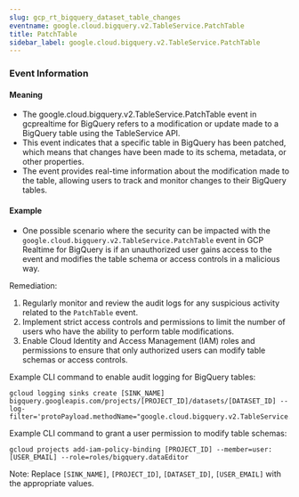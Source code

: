 ```yaml
--- 
slug: gcp_rt_bigquery_dataset_table_changes
eventname: google.cloud.bigquery.v2.TableService.PatchTable
title: PatchTable
sidebar_label: google.cloud.bigquery.v2.TableService.PatchTable
---
```

                       
### Event Information

#### Meaning

- The google.cloud.bigquery.v2.TableService.PatchTable event in gcprealtime for BigQuery refers to a modification or update made to a BigQuery table using the TableService API.
- This event indicates that a specific table in BigQuery has been patched, which means that changes have been made to its schema, metadata, or other properties.
- The event provides real-time information about the modification made to the table, allowing users to track and monitor changes to their BigQuery tables.

#### Example

- One possible scenario where the security can be impacted with the `google.cloud.bigquery.v2.TableService.PatchTable` event in GCP Realtime for BigQuery is if an unauthorized user gains access to the event and modifies the table schema or access controls in a malicious way.

Remediation:
1. Regularly monitor and review the audit logs for any suspicious activity related to the `PatchTable` event.
2. Implement strict access controls and permissions to limit the number of users who have the ability to perform table modifications.
3. Enable Cloud Identity and Access Management (IAM) roles and permissions to ensure that only authorized users can modify table schemas or access controls.

Example CLI command to enable audit logging for BigQuery tables:
```
gcloud logging sinks create [SINK_NAME] bigquery.googleapis.com/projects/[PROJECT_ID]/datasets/[DATASET_ID] --log-filter='protoPayload.methodName="google.cloud.bigquery.v2.TableService.PatchTable"'
```

Example CLI command to grant a user permission to modify table schemas:
```
gcloud projects add-iam-policy-binding [PROJECT_ID] --member=user:[USER_EMAIL] --role=roles/bigquery.dataEditor
```

Note: Replace `[SINK_NAME]`, `[PROJECT_ID]`, `[DATASET_ID]`, `[USER_EMAIL]` with the appropriate values.


 